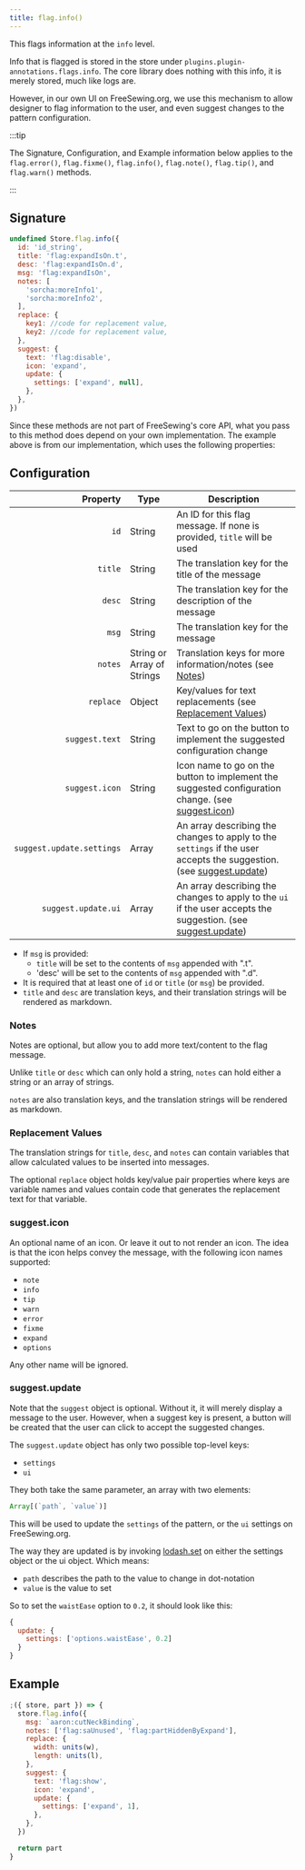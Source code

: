 ```yaml
---
title: flag.info()
---
```


This flags information at the `info` level.

Info that is flagged is stored in the store under `plugins.plugin-annotations.flags.info`.
The core library does nothing with this info, it is merely stored, much like logs are.

However, in our own UI on FreeSewing.org, we use this mechanism to allow
designer to flag information to the user, and even suggest changes to the
pattern configuration.

:::tip

The Signature, Configuration, and Example information below applies to the
`flag.error()`, `flag.fixme()`, `flag.info()`, `flag.note()`,
`flag.tip()`, and `flag.warn()` methods.

:::

## Signature

```js
undefined Store.flag.info({
  id: 'id_string',
  title: 'flag:expandIsOn.t',
  desc: 'flag:expandIsOn.d',
  msg: 'flag:expandIsOn',
  notes: [
    'sorcha:moreInfo1',
    'sorcha:moreInfo2',
  ],
  replace: {
    key1: //code for replacement value,
    key2: //code for replacement value,
  },
  suggest: {
    text: 'flag:disable',
    icon: 'expand',
    update: {
      settings: ['expand', null],
    },
  },
})
```

Since these methods are not part of FreeSewing's core API, what you pass to this method does depend on your own implementation.
The example above is from our implementation, which uses the following properties:

## Configuration

|                  Property | Type                       | Description                                                                                                                           |
| ------------------------: | -------------------------- | ------------------------------------------------------------------------------------------------------------------------------------- |
|                      `id` | String                     | An ID for this flag message. If none is provided, `title` will be used                                                                |
|                   `title` | String                     | The translation key for the title of the message                                                                                      |
|                    `desc` | String                     | The translation key for the description of the message                                                                                |
|                     `msg` | String                     | The translation key for the message                                                                                                   |
|                   `notes` | String or Array of Strings | Translation keys for more information/notes (see [Notes](#notes))                                                                     |
|                 `replace` | Object                     | Key/values for text replacements (see [Replacement Values](#replacement-values))                                                      |
|            `suggest.text` | String                     | Text to go on the button to implement the suggested configuration change                                                              |
|            `suggest.icon` | String                     | Icon name to go on the button to implement the suggested configuration change. (see [suggest.icon](#suggesticon))                     |
| `suggest.update.settings` | Array                      | An array describing the changes to apply to the `settings` if the user accepts the suggestion. (see [suggest.update](#suggestupdate)) |
|       `suggest.update.ui` | Array                      | An array describing the changes to apply to the `ui` if the user accepts the suggestion. (see [suggest.update](#suggestupdate))       |

- If `msg` is provided:
  - `title` will be set to the contents of `msg` appended with ".t".
  - 'desc' will be set to the contents of `msg` appended with ".d".
- It is required that at least one of `id` or `title` (or `msg`) be provided.
- `title` and `desc` are translation keys, and their translation strings
  will be rendered as markdown.

### Notes

Notes are optional, but allow you to add more text/content to the flag message.

Unlike `title` or `desc` which can only hold a string, `notes` can hold either a string or an array of strings.

`notes` are also translation keys, and the translation strings will be
rendered as markdown.

### Replacement Values

The translation strings for `title`, `desc`, and `notes` can contain
variables that allow calculated values to be inserted into messages.

The optional `replace` object holds key/value pair properties where
keys are variable names and values contain code that generates
the replacement text for that variable.

### suggest.icon

An optional name of an icon. Or leave it out to not render an icon.
The idea is that the icon helps convey the message, with the following icon names supported:

- `note`
- `info`
- `tip`
- `warn`
- `error`
- `fixme`
- `expand`
- `options`

Any other name will be ignored.

### suggest.update

Note that the `suggest` object is optional. Without it, it will merely display a message to the user.
However, when a suggest key is present, a button will be created that the user can click to accept the suggested changes.

The `suggest.update` object has only two possible top-level keys:

- `settings`
- `ui`

They both take the same parameter, an array with two elements:

```mjs
Array[(`path`, `value`)]
```

This will be used to update the `settings` of the pattern, or the `ui` settings on FreeSewing.org.

The way they are updated is by invoking [lodash.set](https://lodash.com/docs/4.17.15#set) on either the settings object or the ui object.
Which means:

- `path` describes the path to the value to change in dot-notation
- `value` is the value to set

So to set the `waistEase` option to `0.2`, it should look like this:

```mjs
{
  update: {
    settings: ['options.waistEase', 0.2]
  }
}
```

## Example

```js
;({ store, part }) => {
  store.flag.info({
    msg: `aaron:cutNeckBinding`,
    notes: ['flag:saUnused', 'flag:partHiddenByExpand'],
    replace: {
      width: units(w),
      length: units(l),
    },
    suggest: {
      text: 'flag:show',
      icon: 'expand',
      update: {
        settings: ['expand', 1],
      },
    },
  })

  return part
}
```
